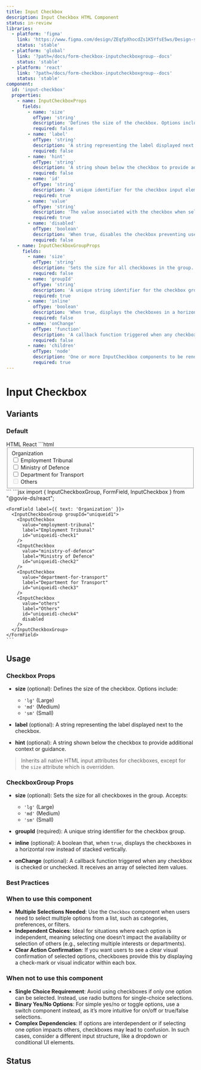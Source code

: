 ```yaml
---
title: Input Checkbox
description: Input Checkbox HTML Component
status: in-review
libraries:
  - platform: 'figma'
    link: 'https://www.figma.com/design/ZEqfpXhocdZs1K5YfsE5ws/Design-system?node-id=5205-2026&t=sOPBcSILxOa8Sc8a-4'
    status: 'stable'
  - platform: 'global'
    link: '?path=/docs/form-checkbox-inputcheckboxgroup--docs'
    status: 'stable'
  - platform: 'react'
    link: '?path=/docs/form-checkbox-inputcheckboxgroup--docs'
    status: 'stable'
component:
  id: 'input-checkbox'
  properties:
    - name: InputCheckboxProps
      fields:
        - name: 'size'
          ofType: 'string'
          description: 'Defines the size of the checkbox. Options include: lg (Large), md (Medium), sm (Small).'
          required: false
        - name: 'label'
          ofType: 'string'
          description: 'A string representing the label displayed next to the checkbox.'
          required: false
        - name: 'hint'
          ofType: 'string'
          description: 'A string shown below the checkbox to provide additional context or guidance.'
          required: false
        - name: 'id'
          ofType: 'string'
          description: 'A unique identifier for the checkbox input element.'
          required: true
        - name: 'value'
          ofType: 'string'
          description: 'The value associated with the checkbox when selected.'
          required: true
        - name: 'disabled'
          ofType: 'boolean'
          description: 'When true, disables the checkbox preventing user interaction.'
          required: false
    - name: InputCheckboxGroupProps
      fields:
        - name: 'size'
          ofType: 'string'
          description: 'Sets the size for all checkboxes in the group. Options: lg (Large), md (Medium), sm (Small).'
          required: false
        - name: 'groupId'
          ofType: 'string'
          description: 'A unique string identifier for the checkbox group.'
          required: true
        - name: 'inline'
          ofType: 'boolean'
          description: 'When true, displays the checkboxes in a horizontal row instead of stacked vertically.'
          required: false
        - name: 'onChange'
          ofType: 'function'
          description: 'A callback function triggered when any checkbox is checked or unchecked. Receives an array of selected item values.'
          required: false
        - name: 'children'
          ofType: 'node'
          description: 'One or more InputCheckbox components to be rendered within the group.'
          required: true
---
```


# Input Checkbox

## Variants

### Default

<ComponentContainer>
  <FormField label={{ text: 'Organization' }}>
    <InputCheckboxGroup groupId="uniqueid1">
      <InputCheckbox
        value="employment-tribunal"
        label="Employment Tribunal"
        id="uniqueid1-check1"
      />
      <InputCheckbox
        value="ministry-of-defence"
        label="Ministry of Defence"
        id="uniqueid1-check2"
      />
      <InputCheckbox
        value="department-for-transport"
        label="Department for Transport"
        id="uniqueid1-check3"
      />
      <InputCheckbox
        value="others"
        label="Others"
        id="uniqueid1-check4"
        disabled
      />
    </InputCheckboxGroup>
  </FormField>
</ComponentContainer>

<Tabs id="tab3">
  <TabList>
    <TabItem value="tab31" checked>HTML</TabItem>
    <TabItem value="tab33">React</TabItem>
  </TabList>
  <TabPanel value="tab31">
  ```html
  <fieldset data-module="gieds-checkboxes">
    <label class="gi-text-md gi-label gi-mb-2">Organization</label>
      <div class="gi-input-group-container">
        <div class="gi-input-group-options-container">
          <div class="gi-input-group-options-stacked">
            <div class="gi-input-checkbox-container">
              <input type="checkbox" id="UniqueID-check1" class="gi-input-checkbox-medium" aria-labelledby="UniqueID-check1-label" name="UniqueID" value="employment-tribunal">
              <label id="UniqueID-check1-label" for="UniqueID-check1">Employment Tribunal</label>
            </div>
            <div class="gi-input-checkbox-container">
              <input type="checkbox" id="UniqueID-check2" class="gi-input-checkbox-medium" aria-labelledby="UniqueID-check2-label" name="UniqueID" value="ministry-of-defence">
              <label id="UniqueID-check2-label" for="UniqueID-check2">Ministry of Defence</label>
            </div>
            <div class="gi-input-checkbox-container">
              <input type="checkbox" id="UniqueID-check3" class="gi-input-checkbox-medium" aria-labelledby="UniqueID-check3-label" name="UniqueID" value="department-for-transport">
              <label id="UniqueID-check3-label" for="UniqueID-check3">Department for Transport</label>
            </div>
            <div class="gi-input-checkbox-container">
              <input type="checkbox" id="UniqueID-check4" class="gi-input-checkbox-medium" aria-labelledby="UniqueID-check4-label" disabled="" name="UniqueID" value="others">
              <label id="UniqueID-check4-label" for="UniqueID-check4">Others</label>
            </div>
          </div>
        </div>
      </div>
  </fieldset>
  ```
  </TabPanel>
  <TabPanel value="tab33">
    ```jsx
    import { InputCheckboxGroup, FormField, InputCheckbox } from "@govie-ds/react";
      
    <FormField label={{ text: 'Organization' }}>
      <InputCheckboxGroup groupId="uniqueid1">
        <InputCheckbox
          value="employment-tribunal"
          label="Employment Tribunal"
          id="uniqueid1-check1"
        />
        <InputCheckbox
          value="ministry-of-defence"
          label="Ministry of Defence"
          id="uniqueid1-check2"
        />
        <InputCheckbox
          value="department-for-transport"
          label="Department for Transport"
          id="uniqueid1-check3"
        />
        <InputCheckbox
          value="others"
          label="Others"
          id="uniqueid1-check4"
          disabled
        />
      </InputCheckboxGroup>
    </FormField>
    ```
  </TabPanel>
</Tabs>

## Usage

<ComponentPropertiesTable componentId="input-checkbox" />

### Checkbox Props

- **size** (optional): Defines the size of the checkbox. Options include:

  - `'lg'` (Large)
  - `'md'` (Medium)
  - `'sm'` (Small)

- **label** (optional): A string representing the label displayed next to the checkbox.

- **hint** (optional): A string shown below the checkbox to provide additional context or guidance.

> Inherits all native HTML input attributes for checkboxes, except for the `size` attribute which is overridden.

### CheckboxGroup Props

- **size** (optional): Sets the size for all checkboxes in the group. Accepts:

  - `'lg'` (Large)
  - `'md'` (Medium)
  - `'sm'` (Small)

- **groupId** (required): A unique string identifier for the checkbox group.

- **inline** (optional): A boolean that, when `true`, displays the checkboxes in a horizontal row instead of stacked vertically.

- **onChange** (optional): A callback function triggered when any checkbox is checked or unchecked. It receives an array of selected item values.

### Best Practices

### When to use this component

- **Multiple Selections Needed**: Use the `Checkbox` component when users need to select multiple options from a list, such as categories, preferences, or filters.
- **Independent Choices**: Ideal for situations where each option is independent, meaning selecting one doesn’t impact the availability or selection of others (e.g., selecting multiple interests or departments).
- **Clear Action Confirmation**: If you want users to see a clear visual confirmation of selected options, checkboxes provide this by displaying a check-mark or visual indicator within each box.

### When not to use this component

- **Single Choice Requirement**: Avoid using checkboxes if only one option can be selected. Instead, use radio buttons for single-choice selections.
- **Binary Yes/No Options**: For simple yes/no or toggle options, use a switch component instead, as it’s more intuitive for on/off or true/false selections.
- **Complex Dependencies**: If options are interdependent or if selecting one option impacts others, checkboxes may lead to confusion. In such cases, consider a different input structure, like a dropdown or conditional UI elements.

## Status

<ComponentStatusBlock componentId="input-checkbox" />
